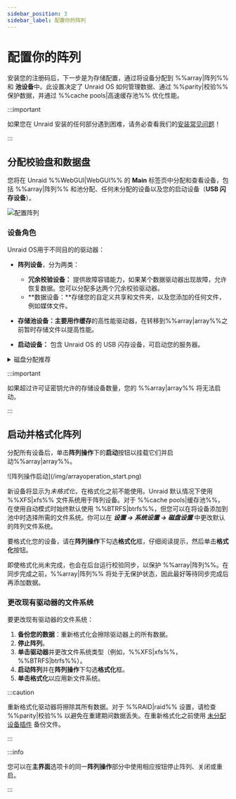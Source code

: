 ```yaml
---
sidebar_position: 3
sidebar_label: 配置你的阵列
---
```


# 配置你的阵列

安装您的注册码后，下一步是为存储配置，通过将设备分配到 %%array|阵列%% 和 **池设备**中。此设置决定了 Unraid OS 如何管理数据、通过 %%parity|校验%% 保护数据，并通过 %%cache pools|高速缓存池%% 优化性能。

:::important

如果您在 Unraid 安装的任何部分遇到困难，请务必查看我们的[安装常见问题](../../troubleshooting/faq.mdx#installation)！

:::

## 分配校验盘和数据盘

您将在 Unraid %%WebGUI|WebGUI%% 的 **Main** 标签页中分配和查看设备，包括 %%array|阵列%% 和池分配、任何未分配的设备以及您的启动设备（**USB 闪存设备**）。

![配置阵列](/img/configuringarray1.png)

### 设备角色

Unraid OS用于不同目的的驱动器：

- **阵列设备**，分为两类：
  - **冗余校验设备：** 提供故障容错能力，如果某个数据驱动器出现故障，允许恢复数据。您可以分配多达两个冗余校验驱动器。
  - \*\*数据设备：\*\*存储您的自定义共享和文件夹，以及您添加的任何文件，例如媒体文件。

- **存储池设备：**主要用作**缓存**的高性能驱动器，在转移到%%array|array%%之前暂时存储文件以提高性能。

- **启动设备：** 包含 Unraid OS 的 USB 闪存设备，可启动您的服务器。

<details>
  <summary>磁盘分配推荐</summary>

  These disk assignment recommendations are crafted to optimize your Unraid %%array|array%%, enhancing performance, data protection, and future expandability. By following these, you can effectively maximize your storage devices and avoid common setup issues.

  1. **Select the largest %%parity device|parity-drives%%:**
     Always choose the largest available storage device as your %%parity device|parity-drives%%(s). When expanding your %%array|array%%, data disks must be equal to or smaller than your %%parity device|parity-drives%%(s). You should purchase the largest **HDD** for your initial %%parity device|parity-drives%% to avoid future limitations. For dual %%parity disks|parity-drives%%, each parity disk must be greater than or equal to the largest data disk.

  2. **Utilize HDDs for the %%array|array%% and SSD/NVMe drives for pools:**
     For optimal performance, use **HDDs** as the primary storage devices in the %%array|array%% for general storage and %%parity|parity%% protection. Assign **SSD** or **NVMe** drives to a %%cache pool|cache-pool%% or dedicated pool to enhance high-speed read and write operations. This setup improves overall performance by taking advantage of the strengths of each type of drive.

  3. **Protect cached data with a %%multi-device pool|multi-device-pool%%:**
     To safeguard cached data, assign more than one device to the %%cache pool|cache-pool%%. A single device does not offer protection from data loss. %%Cache pools|cache-pool%% can be expanded on demand.

  :::warning
  SSD support is experimental in the %%array|array%%. Some SSDs may not perform well due to variations in %%TRIM/Discard|trim-discard%% implementation, which could lead to undesirable results. This does not apply to %%cache pools|cache-pool%%. [Learn more about filesystem options here](../../using-unraid-to/manage-storage/file-systems.mdx).
  :::

  :::note
  SSD-based pools are optimal for applications and virtual machines, leveraging SSD performance for faster interactions. [Learn more about running applications here](../../using-unraid-to/run-docker-containers/overview.mdx).
  :::
</details>

:::important

如果超过许可证密钥允许的存储设备数量，您的 %%array|array%% 将无法启动。

:::

## 启动并格式化阵列

分配所有设备后，单击**阵列操作**下的**启动**按钮以挂载它们并启动%%array|array%%。

<div style={{ margin: 'auto', maxWidth: '500px'}}>
  ![阵列操作启动](/img/arrayoperation_start.png)
</div>

新设备将显示为*未格式化*，在格式化之前不能使用。Unraid 默认情况下使用 %%XFS|xfs%% 文件系统用于阵列设备。对于 %%cache pools|缓存池%%，在使用自动模式时始终默认使用 %%BTRFS|btrfs%%，但您可以在将设备添加到池中时选择所需的文件系统。你可以在 ***设置 → 系统设置 → 磁盘设置*** 中更改默认的阵列文件系统。

要格式化您的设备，请在**阵列操作**下勾选**格式化**框，仔细阅读提示，然后单击**格式化**按钮。

即使格式化尚未完成，也会在后台运行校验同步，以保护 %%array|阵列%%。在同步完成之前，%%array|阵列%% 将处于无保护状态，因此最好等待同步完成后再添加数据。

### 更改现有驱动器的文件系统

要更改现有驱动器的文件系统：

1. **备份您的数据**：重新格式化会擦除驱动器上的所有数据。
2. **停止阵列**。
3. **单击驱动器**并更改文件系统类型（例如，%%XFS|xfs%%，%%BTRFS|btrfs%%）。
4. **启动阵列**并在**阵列操作**下勾选**格式化**框。
5. **单击格式化**以应用新文件系统。

:::caution

重新格式化驱动器将擦除其所有数据。对于 %%RAID|raid%% 设置，请检查 %%parity|校验%% 以避免在重建期间数据丢失。在重新格式化之前使用 [未分配设备插件](https://unraid.net/community/apps?q=unassigned+devices#r:~:text=don%27t%20be%20carefull!!!-,Unassigned%20Devices,-dlandon) 备份文件。

:::

:::info

您可以在**主界面**选项卡的同一**阵列操作**部分中使用相应按钮停止阵列、关闭或重启。

:::

